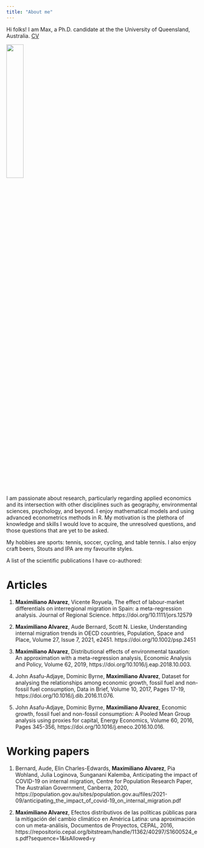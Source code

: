 ---
title: "About me"
---

Hi folks! I am Max, a Ph.D. candidate at the the University of Queensland, Australia. [CV](files\cv.pdf)

<img src = "files/bday2021.png" style = "width: 30%">

I am passionate about research, particularly regarding applied economics and its intersection with other disciplines such as geography, environmental sciences, psychology, and beyond. I enjoy mathematical models and using advanced econometrics methods in R. My motivation is the plethora of knowledge and skills I would love to acquire, the unresolved questions, and those questions that are yet to be asked.

My hobbies are sports: tennis, soccer, cycling, and table tennis. I also enjoy craft beers, Stouts and IPA are my favourite styles.

A list of the scientific publications I have co-authored:

# Articles

1. **Maximiliano Alvarez**, Vicente Royuela, The effect of labour-market differentials on interregional migration in Spain: a meta-regression analysis. Journal of Regional Science. https://doi.org/10.1111/jors.12579

2. **Maximiliano Alvarez**, Aude Bernard, Scott N. Lieske, Understanding internal migration trends in OECD countries, Population, Space and Place, Volume 27, Issue 7, 2021, e2451. https://doi.org/10.1002/psp.2451

3. **Maximiliano Alvarez**, Distributional effects of environmental taxation: An approximation with a meta-regression analysis, Economic Analysis and Policy, Volume 62, 2019, https://doi.org/10.1016/j.eap.2018.10.003.

4. John Asafu-Adjaye, Dominic Byrne, **Maximiliano Alvarez**, Dataset for analysing the relationships among economic growth, fossil fuel and non-fossil fuel consumption, Data in Brief, Volume 10, 2017, Pages 17-19, https://doi.org/10.1016/j.dib.2016.11.076.

5. John Asafu-Adjaye, Dominic Byrne, **Maximiliano Alvarez**, Economic growth, fossil fuel and non-fossil consumption: A Pooled Mean Group analysis using proxies for capital, Energy Economics, Volume 60, 2016, Pages 345-356, https://doi.org/10.1016/j.eneco.2016.10.016.

# Working papers

1. Bernard, Aude, Elin Charles-Edwards, **Maximiliano Alvarez**, Pia Wohland, Julia Loginova, Sunganani Kalemba, Anticipating the impact of COVID-19 on internal migration, Centre for Population Research Paper, The Australian Government, Canberra, 2020, https://population.gov.au/sites/population.gov.au/files/2021-09/anticipating_the_impact_of_covid-19_on_internal_migration.pdf

2. **Maximiliano Alvarez**, Efectos distributivos de las políticas públicas para la mitigación del cambio climático en América Latina: una aproximación con un meta-análisis, Documentos de Proyectos, CEPAL, 2016, https://repositorio.cepal.org/bitstream/handle/11362/40297/S1600524_es.pdf?sequence=1&isAllowed=y
